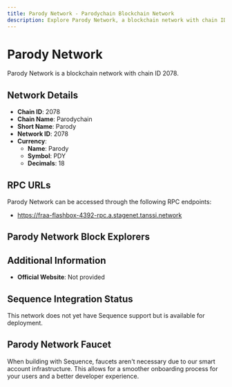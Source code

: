 ```yaml
--- 
title: Parody Network - Parodychain Blockchain Network
description: Explore Parody Network, a blockchain network with chain ID 2078. Learn about its native currency, Parody, and how to interact with the network.
---
```


# Parody Network

Parody Network is a blockchain network with chain ID 2078.

## Network Details

- **Chain ID**: 2078
- **Chain Name**: Parodychain
- **Short Name**: Parody
- **Network ID**: 2078
- **Currency**: 
  - **Name**: Parody
  - **Symbol**: PDY
  - **Decimals**: 18

## RPC URLs

Parody Network can be accessed through the following RPC endpoints:

- https://fraa-flashbox-4392-rpc.a.stagenet.tanssi.network

## Parody Network Block Explorers



## Additional Information

- **Official Website**: Not provided

## Sequence Integration Status

This network does not yet have Sequence support but is available for deployment.

## Parody Network Faucet

When building with Sequence, faucets aren't necessary due to our smart account infrastructure. This allows for a smoother onboarding process for your users and a better developer experience.
